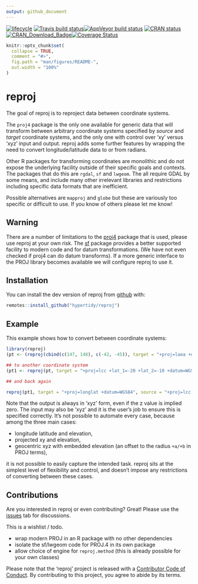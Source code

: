 ```yaml
---
output: github_document
---
```



<!-- README.md is generated from README.Rmd. Please edit that file -->


  [![lifecycle](https://img.shields.io/badge/lifecycle-maturing-blue.svg)](https://www.tidyverse.org/lifecycle/#maturing) [![Travis build status](https://travis-ci.org/hypertidy/reproj.svg?branch=master)](https://travis-ci.org/hypertidy/reproj)[![AppVeyor build status](https://ci.appveyor.com/api/projects/status/github/hypertidy/reproj?branch=master&svg=true)](https://ci.appveyor.com/project/mdsumner/reproj)  [![CRAN status](https://www.r-pkg.org/badges/version/reproj)](https://cran.r-project.org/package=reproj)[![CRAN\_Download\_Badge](http://cranlogs.r-pkg.org/badges/reproj)](https://cran.r-project.org/package=reproj)[![Coverage Status](https://img.shields.io/codecov/c/github/hypertidy/reproj/master.svg)](https://codecov.io/github/hypertidy/reproj?branch=master)


```r
knitr::opts_chunk$set(
  collapse = TRUE,
  comment = "#>",
  fig.path = "man/figures/README-",
  out.width = "100%"
)
```
# reproj

The goal of reproj is to reproject data between coordinate systems. 

The `proj4` package is the only one available for generic data that will transform between arbitrary coordinate systems specified by _source_ and _target_ coordinate systems, and the only one with control over 'xy' versus 'xyz' input and output.  reproj adds some further features by wrapping the need to convert longitude/latitude data to or from radians. 

Other R packages for transforming coordinates are monolithic and do not expose the underlying facility outside of their
specific goals and contexts. The packages that do this are `rgdal`, `sf` and `lwgeom`. The all require GDAL by some means, and include many other irrelevant libraries and restrictions including specific data formats that are inefficient. 

Possible alternatives are `mapproj` and `globe` but these are variously too specific or difficult to use. If you know of others please let me know!


## Warning

There are a number of limitations to the [proj4](https://CRAN.r-project.org/package=proj4) package that is used, please use reproj at your own risk. The [sf](https://CRAN.r-project.org/package=sf) package provides a better supported facility to modern code and for datum transformations. (We have not even checked if proj4 can do datum transforms). If a more generic interface to the PROJ library becomes available we will configure reproj to use it. 

## Installation

You can install the dev version of reproj from [github](https://github.com/hypertidy/reproj/) with:

```r
remotes::install_github("hypertidy/reproj")
```

## Example

This example shows how to convert between coordinate systems: 

```r
library(reproj)
(pt <- (reproj(cbind(c(147, 148), c(-42, -45)), target = "+proj=laea +datum=WGS84", source = 4326)))

## to another coordinate system
(pt1 <- reproj(pt, target = "+proj=lcc +lat_1=-20 +lat_2=-10 +datum=WGS84", source = "+proj=laea +datum=WGS84"))

## and back again

reproj(pt1, target = "+proj=longlat +datum=WGS84", source = "+proj=lcc +lat_1=-20 +lat_2=-10 +datum=WGS84")

```

Note that the output is always in 'xyz' form, even if the z value is implied zero. The input may also be 'xyz' and it is the user's job to ensure this is specified correctly. It's not possible to automate every case, because among the three main cases: 

* longitude latitude and elevation,
* projected xy and elevation,
* geocentric xyz with embedded elevation (an offset to the radius `+a/+b` in PROJ terms),

it is not possible to easily capture the intended task. reproj sits at the simplest level of flexibility and control, and doesn't impose any restrictions of converting between these cases. 



## Contributions

Are you interested in reproj or even contributing? Great!  Please use the [issues](https://github.com/hypertidy/reproj/issues) tab for discussions. 


This is a wishlist / todo. 

* wrap modern PROJ in an R package with no other dependencies
* isolate the sf/lwgeom code for PROJ.4 in its own package
* allow choice of engine for `reproj.method` (this is already possible for your own classes)



Please note that the 'reproj' project is released with a [Contributor Code of Conduct](https://hypertidy.github.io/reproj/CODE_OF_CONDUCT.html). By contributing to this project, you agree to abide by its terms.

